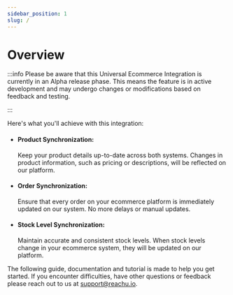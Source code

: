 ```yaml
---
sidebar_position: 1
slug: /
---
```


# Overview

:::info Please be aware that this Universal Ecommerce Integration is currently
in an Alpha release phase. This means the feature is in active development and
may undergo changes or modifications based on feedback and testing.

:::

Here's what you'll achieve with this integration:

- #### Product Synchronization:

  Keep your product details up-to-date across both systems. Changes in product
  information, such as pricing or descriptions, will be reflected on our
  platform.

- #### Order Synchronization:

  Ensure that every order on your ecommerce platform is immediately updated on
  our system. No more delays or manual updates.

- #### Stock Level Synchronization:
  Maintain accurate and consistent stock levels. When stock levels change in
  your ecommerce system, they will be updated on our platform.

The following guide, documentation and tutorial is made to help you get started.
If you encounter difficulties, have other questions or feedback please reach out
to us at [support@reachu.io](support@reachu.io).


<GuidesSection className="two-cols" elements={elements} />
